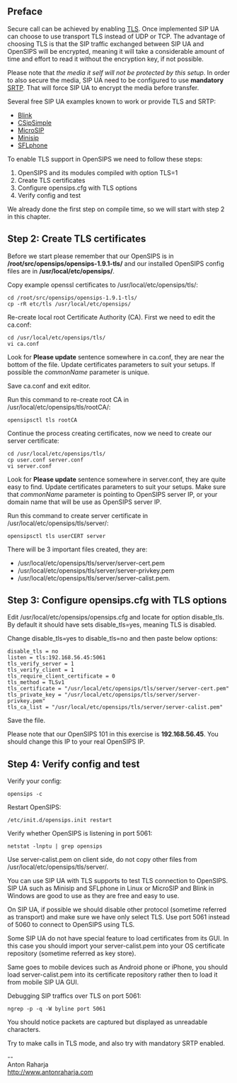 == Preface ==

Secure call can be achieved by enabling [https://en.wikipedia.org/wiki/Transport_Layer_Security TLS]. Once implemented SIP UA can choose to use transport TLS instead of UDP or TCP. The advantage of choosing TLS is that the SIP traffic exchanged between SIP UA and OpenSIPS will be encrypted, meaning it will take a considerable amount of time and effort to read it without the encryption key, if not possible.

Please note that ''the media it self will not be protected by this setup''. In order to also secure the media, SIP UA need to be configured to use '''mandatory''' [http://en.wikipedia.org/wiki/Secure_Real-time_Transport_Protocol SRTP]. That will force SIP UA to encrypt the media before transfer.

Several free SIP UA examples known to work or provide TLS and SRTP:

* [http://icanblink.com/ Blink]
* [https://play.google.com/store/apps/details?id=com.csipsimple&hl=en CSipSimple]
* [http://microsip.org.ua/ MicroSIP]
* [http://minisip.org/ Minisip]
* [http://sflphone.org/ SFLphone]

To enable TLS support in OpenSIPS we need to follow these steps:

# OpenSIPS and its modules compiled with option TLS=1
# Create TLS certificates
# Configure opensips.cfg with TLS options
# Verify config and test

We already done the first step on compile time, so we will start with step 2 in this chapter.

== Step 2: Create TLS certificates ==

Before we start please remember that our OpenSIPS is in '''/root/src/opensips/opensips-1.9.1-tls/''' and our installed OpenSIPS config files are in '''/usr/local/etc/opensips/'''.

Copy example openssl certificates to /usr/local/etc/opensips/tls/:

 cd /root/src/opensips/opensips-1.9.1-tls/
 cp -rR etc/tls /usr/local/etc/opensips/

Re-create local root Certificate Authority (CA). First we need to edit the ca.conf:

 cd /usr/local/etc/opensips/tls/
 vi ca.conf

Look for '''Please update''' sentence somewhere in ca.conf, they are near the bottom of the file. Update certificates parameters to suit your setups. If possible the ''commonName'' parameter is unique.

Save ca.conf and exit editor.

Run this command to re-create root CA in /usr/local/etc/opensips/tls/rootCA/:

 opensipsctl tls rootCA

Continue the process creating certificates, now we need to create our server certificate:

 cd /usr/local/etc/opensips/tls/
 cp user.conf server.conf
 vi server.conf

Look for '''Please update''' sentence somewhere in server.conf, they are quite easy to find. Update certificates parameters to suit your setups. Make sure that ''commonName'' parameter is pointing to OpenSIPS server IP, or your domain name that will be use as OpenSIPS server IP.

Run this command to create server certificate in /usr/local/etc/opensips/tls/server/:

 opensipsctl tls userCERT server

There will be 3 important files created, they are:

* /usr/local/etc/opensips/tls/server/server-cert.pem
* /usr/local/etc/opensips/tls/server/server-privkey.pem
* /usr/local/etc/opensips/tls/server/server-calist.pem.

== Step 3: Configure opensips.cfg with TLS options ==

Edit /usr/local/etc/opensips/opensips.cfg and locate for option disable_tls. By default it should have sets disable_tls=yes, meaning TLS is disabled.

Change disable_tls=yes to disable_tls=no and then paste below options:

 disable_tls = no
 listen = tls:192.168.56.45:5061
 tls_verify_server = 1
 tls_verify_client = 1
 tls_require_client_certificate = 0
 tls_method = TLSv1
 tls_certificate = "/usr/local/etc/opensips/tls/server/server-cert.pem"
 tls_private_key = "/usr/local/etc/opensips/tls/server/server-privkey.pem"
 tls_ca_list = "/usr/local/etc/opensips/tls/server/server-calist.pem"

Save the file.

Please note that our OpenSIPS 101 in this exercise is '''192.168.56.45'''. You should change this IP to your real OpenSIPS IP.

== Step 4: Verify config and test ==

Verify your config:

 opensips -c

Restart OpenSIPS:

 /etc/init.d/opensips.init restart

Verify whether OpenSIPS is listening in port 5061:

 netstat -lnptu | grep opensips

Use server-calist.pem on client side, do not copy other files from /usr/local/etc/opensips/tls/server/.

You can use SIP UA with TLS supports to test TLS connection to OpenSIPS. SIP UA such as Minisip and SFLphone in Linux or MicroSIP and Blink in Windows are good to use as they are free and easy to use.

On SIP UA, if possible we should disable other protocol (sometime referred as transport) and make sure we have only select TLS. Use port 5061 instead of 5060 to connect to OpenSIPS using TLS.

Some SIP UA do not have special feature to load certificates from its GUI. In this case you should import your server-calist.pem into your OS certificate repository (sometime referred as key store).

Same goes to mobile devices such as Android phone or iPhone, you should load server-calist.pem into its certificate repository rather then to load it from mobile SIP UA GUI.

Debugging SIP traffics over TLS on port 5061:

 ngrep -p -q -W byline port 5061

You should notice packets are captured but displayed as unreadable characters.

Try to make calls in TLS mode, and also try with mandatory SRTP enabled.


--<br>
Anton Raharja<br>
http://www.antonraharja.com<br>